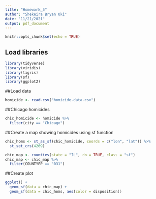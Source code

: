 ```yaml
---
title: "Homework_5"
author: "Shekeira Bryan Oki"
date: "11/21/2021"
output: pdf_document
---
```


```r
knitr::opts_chunk$set(echo = TRUE)
```

## Load libraries
```r
library(tidyverse)
library(viridis)
library(tigris)
library(sf)
library(ggplot2)
```


##Load data
```r
homicide <- read.csv("homicide-data.csv")
```


##Chicago homicides
```r
chic_homicide <- homicide %>%
  filter(city == "Chicago")
```


##Create a map showing homicides using sf function
```r
chic_homs <- st_as_sf(chic_homicide, coords = c("lon", "lat")) %>%
  st_set_crs(4269)

chic_map <- counties(state = "IL", cb = TRUE, class = "sf")
chic_map <- chic_map %>%
  filter(COUNTYFP == "031")
```


##Create plot
```r
ggplot() +
  geom_sf(data = chic_map) +
  geom_sf(data = chic_homs, aes(color = disposition))
```

